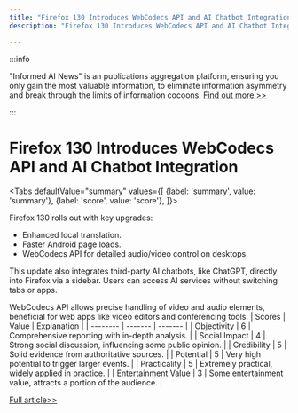 ```yaml
---
title: "Firefox 130 Introduces WebCodecs API and AI Chatbot Integration"
description: "Firefox 130 Introduces WebCodecs API and AI Chatbot Integration"

---
```



:::info

"Informed AI News" is an publications aggregation platform, ensuring you only gain the most valuable information, to eliminate information asymmetry and break through the limits of information cocoons.  [Find out more >>](/)

:::

# Firefox 130 Introduces WebCodecs API and AI Chatbot Integration


<Tabs
	defaultValue="summary"
	values={[
	{label: 'summary', value: 'summary'},
	{label: 'score', value: 'score'},
]}>
<TabItem value="summary">


Firefox 130 rolls out with key upgrades:

- Enhanced local translation.
- Faster Android page loads.
- WebCodecs API for detailed audio/video control on desktops.

This update also integrates third-party AI chatbots, like ChatGPT, directly into Firefox via a sidebar. Users can access AI services without switching tabs or apps.

WebCodecs API allows precise handling of video and audio elements, beneficial for web apps like video editors and conferencing tools.
</TabItem>
<TabItem value="score">
	| Scores     | Value   | Explanation |
	| -------- | ------- | ------- |
	| Objectivity  | 6    | Comprehensive reporting with in-depth analysis.    |
	| Social Impact | 4     | Strong social discussion, influencing some public opinion.    |
	| Credibility    | 5    | Solid evidence from authoritative sources.    |
	| Potential    | 5    | Very high potential to trigger larger events.    |
	| Practicality    | 5    | Extremely practical, widely applied in practice.    |
	| Entertainment Value    | 3    | Some entertainment value, attracts a portion of the audience.    |
</TabItem>
</Tabs>

[Full article>>](https://news.slashdot.org/story/24/09/04/0413210/firefox-130-now-available-with-webcodecs-api-third-party-ai-chatbots?utm_source=rss1.0mainlinkanon&utm_medium=feed)
